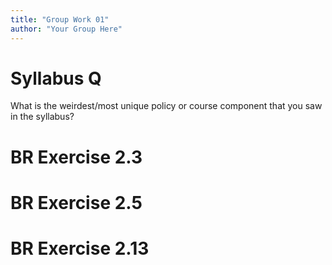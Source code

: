 ```yaml
---
title: "Group Work 01"
author: "Your Group Here"
---
```


# Syllabus Q

What is the weirdest/most unique policy or course component that you saw in the syllabus?

# BR Exercise 2.3

# BR Exercise 2.5

# BR Exercise 2.13
 


